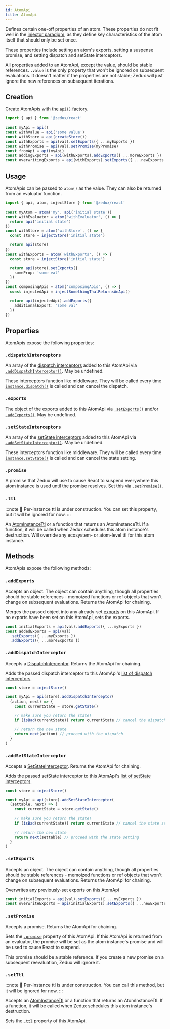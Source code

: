 ```yaml
---
id: AtomApi
title: AtomApi
---
```


Defines certain one-off properties of an atom. These properties do not fit well in the [injector paradigm](../glossary#injector), as they define key characteristics of the atom itself that should only be set once.

These properties include setting an atom's exports, setting a suspense promise, and setting dispatch and setState interceptors.

All properties added to an AtomApi, except the value, should be stable references. `.value` is the only property that won't be ignored on subsequent evaluations. It doesn't matter if the properties are not stable; Zedux will just ignore the new references on subsequent iterations.

## Creation

Create AtomApis with [the `api()` factory](../factories/api).

```ts
import { api } from '@zedux/react'

const myApi = api()
const withValue = api('some value')
const withStore = api(createStore())
const withExports = api(val).setExports({ ...myExports })
const withPromise = api(val).setPromise(myPromise)
const fromApi = api(myApi)
const addingExports = api(withExports).addExports({ ...moreExports })
const overwritingExports = api(withExports).setExports({ ...newExports })
```

## Usage

AtomApis can be passed to `atom()` as the value. They can also be returned from an evaluator function.

```ts
import { api, atom, injectStore } from '@zedux/react'

const myAtom = atom('my', api('initial state'))
const withEvaluator = atom('withEvaluator', () => {
  return api('initial state')
})
const withStore = atom('withStore', () => {
  const store = injectStore('initial state')

  return api(store)
})
const withExports = atom('withExports', () => {
  const store = injectStore('initial state')

  return api(store).setExports({
    someProp: 'some val'
  })
})
const composingApis = atom('composingApis', () => {
  const injectedApi = injectSomethingThatReturnsAnApi()

  return api(injectedApi).addExports({
    additionalExport: 'some val'
  })
})
```

## Properties

AtomApis expose the following properties:

### `.dispatchInterceptors`

An array of the [dispatch interceptors](../types/DispatchInterceptor) added to this AtomApi via [`.addDispatchInterceptor()`](#adddispatchinterceptor). May be undefined.

These interceptors function like middleware. They will be called every time [`instance.dispatch()`](AtomInstance#dispatch) is called and can cancel the dispatch.

### `.exports`

The object of the exports added to this AtomApi via [`.setExports()`](#setexports) and/or [`.addExports()`](#addexports). May be undefined.

### `.setStateInterceptors`

An array of the [setState interceptors](../types/SetStateInterceptor) added to this AtomApi via [`.addSetStateInterceptor()`](#addsetstateinterceptor). May be undefined.

These interceptors function like middleware. They will be called every time [`instance.setState()`](AtomInstance#setstate) is called and can cancel the state setting.

### `.promise`

A promise that Zedux will use to cause React to suspend everywhere this atom instance is used until the promise resolves. Set this via [`.setPromise()`](#setpromise).

### `.ttl`

:::note
🚧 Per-instance ttl is under construction. You can set this property, but it will be ignored for now.
:::

An [AtomInstanceTtl](../types/AtomInstanceTtl) or a function that returns an AtomInstanceTtl. If a function, it will be called when Zedux schedules this atom instance's destruction. Will override any ecosystem- or atom-level ttl for this atom instance.

## Methods

AtomApis expose the following methods:

### `.addExports`

Accepts an object. The object can contain anything, though all properties should be stable references - memoized functions or ref objects that won't change on subsequent evaluations. Returns the AtomApi for chaining.

Merges the passed object into any already-set [exports](#exports) on this AtomApi. If no exports have been set on this AtomApi, sets the exports.

```ts
const initialExports = api(val).addExports({ ...myExports })
const addedExports = api(val)
  .setExports({ ...myExports })
  .addExports({ ...moreExports })
```

### `.addDispatchInterceptor`

Accepts a [DispatchInterceptor](../types/DispatchInterceptor). Returns the AtomApi for chaining.

Adds the passed dispatch interceptor to this AtomApi's [list of dispatch interceptors](#dispatchinterceptors).

```ts
const store = injectStore()

const myApi = api(store).addDispatchInterceptor(
  (action, next) => {
    const currentState = store.getState()

    // make sure you return the state!
    if (isBad(currentState)) return currentState // cancel the dispatch

    // return the new state
    return next(action) // proceed with the dispatch
  }
)
```

### `.addSetStateInterceptor`

Accepts a [SetStateInterceptor](../types/SetStateInterceptor). Returns the AtomApi for chaining.

Adds the passed setState interceptor to this AtomApi's [list of setState interceptors](#setstateinterceptors).

```ts
const store = injectStore()

const myApi = api(store).addSetStateInterceptor(
  (settable, next) => {
    const currentState = store.getState()
    
    // make sure you return the state!
    if (isBad(currentState)) return currentState // cancel the state setting

    // return the new state
    return next(settable) // proceed with the state setting
  }
)
```

### `.setExports`

Accepts an object. The object can contain anything, though all properties should be stable references - memoized functions or ref objects that won't change on subsequent evaluations. Returns the AtomApi for chaining.

Overwrites any previously-set exports on this AtomApi

```ts
const initialExports = api(val).setExports({ ...myExports })
const overwriteExports = api(initialExports).setExports({ ...newExports })
```

### `.setPromise`

Accepts a promise. Returns the AtomApi for chaining.

Sets the [`.promise`](#promise) property of this AtomApi. If this AtomApi is returned from an evaluator, the promise will be set as the atom instance's promise and will be used to cause React to suspend.

This promise should be a stable reference. If you create a new promise on a subsequent reevaluation, Zedux will ignore it.

### `.setTtl`

:::note
🚧 Per-instance ttl is under construction. You can call this method, but it will be ignored for now.
:::

Accepts an [AtomInstanceTtl](../types/AtomInstanceTtl) or a function that returns an AtomInstanceTtl. If a function, it will be called when Zedux schedules this atom instance's destruction.

Sets the [`.ttl`](#ttl) property of this AtomApi.
